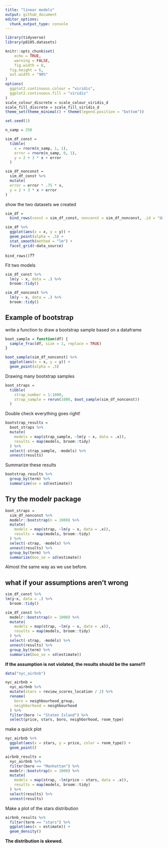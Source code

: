 ```yaml
---
title: "linear models"
output: github_document
editor_options: 
  chunk_output_type: console
---
```


```r
library(tidyverse)
library(p8105.datasets)

knitr::opts_chunk$set(
	echo = TRUE,
	warning = FALSE,
	fig.width = 8, 
  fig.height = 6,
  out.width = "90%"
)
options(
  ggplot2.continuous.colour = "viridis",
  ggplot2.continuous.fill = "viridis"
)
scale_colour_discrete = scale_colour_viridis_d
scale_fill_discrete = scale_fill_viridis_d
theme_set(theme_minimal() + theme(legend.position = "bottom"))
```


```r
set.seed(1)

n_samp = 250

sim_df_const = 
  tibble(
    x = rnorm(n_samp, 1, 1),
    error = rnorm(n_samp, 0, 1),
    y = 2 + 3 * x + error
  )

sim_df_nonconst = 
  sim_df_const %>% 
  mutate(
  error = error * .75 * x,
  y = 2 + 3 * x + error
)
```

show the two datasets we created

```r
sim_df = 
  bind_rows(const = sim_df_const, nonconst = sim_df_nonconst, .id = "data_source") 

sim_df %>% 
  ggplot(aes(x = x, y = y)) + 
  geom_point(alpha = .5) +
  stat_smooth(method = "lm") +
  facet_grid(~data_source)
```

`bind_rows()`??

Fit two models

```r
sim_df_const %>% 
  lm(y ~ x, data = .) %>% 
  broom::tidy()

sim_df_nonconst %>% 
  lm(y ~ x, data = .) %>% 
  broom::tidy()
```


## Example of bootstrap

write a function to draw a bootstrap sample based on a dataframe

```r
boot_sample = function(df) {
  sample_frac(df, size = 1, replace = TRUE)
}
```

```r
boot_sample(sim_df_nonconst) %>% 
  ggplot(aes(x = x, y = y)) + 
  geom_point(alpha = .5)
```

Drawing many bootstrap samples

```r
boot_straps = 
  tibble(
    strap_number = 1:1000,
    strap_sample = rerun(1000, boot_sample(sim_df_nonconst))
  )
```

Double check everything goes right!

```r
bootstrap_results = 
  boot_straps %>% 
  mutate(
    models = map(strap_sample, ~lm(y ~ x, data = .x)), 
    results = map(models, broom::tidy)
  ) %>% 
  select(-strap_sample, -models) %>% 
  unnest(results)
```

Summarize these results

```r
bootstrap_results %>% 
  group_by(term) %>% 
  summarize(se = sd(estimate))
```


## Try the modelr package

```r
boot_straps = 
  sim_df_nonconst %>% 
  modelr::bootstrap(n = 1000) %>% 
  mutate(
    models = map(strap, ~lm(y ~ x, data = .x)), 
    results = map(models, broom::tidy)
  ) %>% 
  select(-strap, -models) %>% 
  unnest(results) %>% 
  group_by(term) %>% 
  summarize(boo_se = sd(estimate))
```

Almost the same way as we use before. 


## what if your assumptions aren't wrong

```r
sim_df_const %>% 
lm(y~x, data = .) %>% 
  broom::tidy()

sim_df_const %>% 
  modelr::bootstrap(n = 1000) %>% 
  mutate(
    models = map(strap, ~lm(y ~ x, data = .x)), 
    results = map(models, broom::tidy)
  ) %>% 
  select(-strap, -models) %>% 
  unnest(results) %>% 
  group_by(term) %>% 
  summarize(boo_se = sd(estimate))
```

**If the assumption is not violated, the results should be the same!!!**

```r
data("nyc_airbnb")

nyc_airbnb = 
  nyc_airbnb %>% 
  mutate(stars = review_scores_location / 2) %>% 
  rename(
    boro = neighbourhood_group,
    neighborhood = neighbourhood
  ) %>% 
  filter(boro != "Staten Island") %>% 
  select(price, stars, boro, neighborhood, room_type)
```

make a quick plot

```r
nyc_airbnb %>% 
  ggplot(aes(x = stars, y = price, color = room_type)) + 
  geom_point()
```

```r
airbnb_results = 
  nyc_airbnb %>% 
  filter(boro == "Manhattan") %>% 
  modelr::bootstrap(n = 1000) %>% 
  mutate(
    models = map(strap, ~lm(price ~ stars, data = .x)), 
    results = map(models, broom::tidy)
  ) %>% 
  select(results) %>% 
  unnest(results)
```

Make a plot of the stars distribution

```r
airbnb_results %>% 
  filter(term == "stars") %>% 
  ggplot(aes(x = estimate)) +
  geom_density()
```

**The distribution is skewed.**




